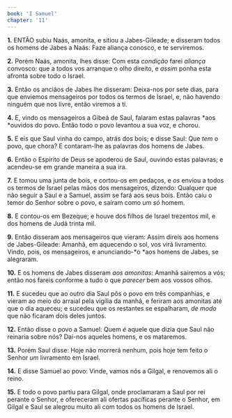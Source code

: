 ```yaml
---
book: 'I Samuel'
chapter: '11'
---
```


**1.** ENTÃO subiu Naás, amonita, e sitiou a Jabes-Gileade; e disseram todos os homens de Jabes a Naás: Faze aliança conosco, e te serviremos.

**2.** Porém Naás, amonita, lhes disse: Com esta *condição* farei *aliança* convosco: que a todos vos arranque o olho direito, e *assim* ponha esta afronta sobre todo o Israel.

**3.** Então os anciãos de Jabes lhe disseram: Deixa-nos por sete dias, para que enviemos mensageiros por todos os termos de Israel, e, não havendo ninguém que nos livre, então viremos a ti.

**4.** E, vindo os mensageiros a Gibeá de Saul, falaram estas palavras *aos *ouvidos do povo. Então todo o povo levantou a sua voz, e chorou.

**5.** E eis que Saul vinha do campo, atrás dos bois; e disse Saul: Que *tem* o povo, que chora? E contaram-lhe as palavras dos homens de Jabes.

**6.** Então o Espírito de Deus se apoderou de Saul, ouvindo estas palavras; e acendeu-se em grande maneira a sua ira.

**7.** E tomou uma junta de bois, e cortou-os em pedaços, e *os* enviou a todos os termos de Israel pelas mãos dos mensageiros, dizendo: Qualquer que não seguir a Saul e a Samuel, assim se fará aos seus bois. Então caiu o temor do Senhor sobre o povo, e saíram como um *só* homem.

**8.** E contou-os em Bezeque; e houve dos filhos de Israel trezentos mil, e dos homens de Judá trinta mil.

**9.** Então disseram aos mensageiros que vieram: Assim direis aos homens de Jabes-Gileade: Amanhã, em aquecendo o sol, vos virá livramento. Vindo, pois, os mensageiros, e anunciando-*o *aos homens de Jabes, se alegraram.

**10.** E os homens de Jabes disseram *aos amonitas:* Amanhã sairemos a vós; então nos fareis conforme a tudo o que *parecer* bem aos vossos olhos.

**11.** E sucedeu que ao outro dia Saul pôs o povo em três companhias, e vieram ao meio do arraial pela vigília da manhã, e feriram aos amonitas até que o dia aqueceu; e sucedeu que os restantes se espalharam, *de modo* que não ficaram dois deles juntos.

**12.** Então disse o povo a Samuel: Quem *é* aquele que dizia que Saul não reinaria sobre nós? Dai-nos aqueles homens, e os mataremos.

**13.** Porém Saul disse: Hoje não morrerá nenhum, pois hoje tem feito o Senhor *um* livramento em Israel.

**14.** E disse Samuel ao povo: Vinde, vamos nós a Gilgal, e renovemos ali o reino.

**15.** E todo o povo partiu para Gilgal, onde proclamaram a Saul por rei perante o Senhor, e ofereceram ali ofertas pacíficas perante o Senhor, em Gilgal e Saul se alegrou muito ali com todos os homens de Israel.